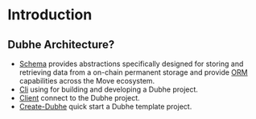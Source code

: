 # Introduction

## Dubhe Architecture?

- [Schema](/dubhe/schemas) provides abstractions specifically designed for storing and retrieving data from a on-chain permanent storage and provide [ORM](https://en.wikipedia.org/wiki/Object-relational_mapping) capabilities across the Move ecosystem.
- [Cli](https://github.com/0xobelisk/dubhe/tree/main/packages) using for building and developing a Dubhe project.
- [Client](https://github.com/0xobelisk/dubhe/tree/main/packages) connect to the Dubhe project.
- [Create-Dubhe](https://github.com/0xobelisk/dubhe/packages/create-dubhe) quick start a Dubhe template project.
